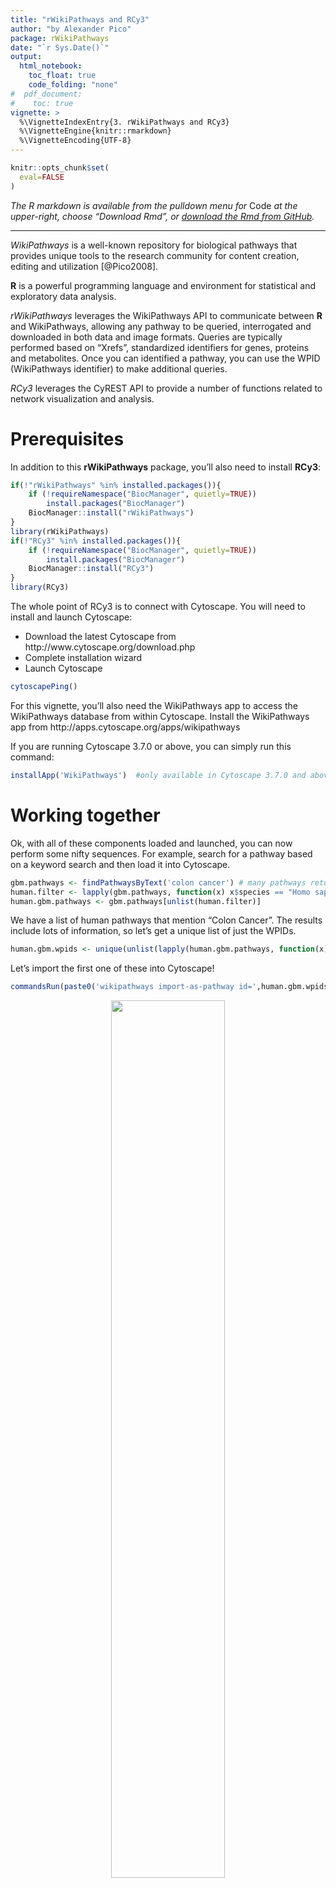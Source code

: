 ```yaml
---
title: "rWikiPathways and RCy3"
author: "by Alexander Pico"
package: rWikiPathways
date: "`r Sys.Date()`"
output: 
  html_notebook:
    toc_float: true
    code_folding: "none"
#  pdf_document:
#    toc: true 
vignette: >
  %\VignetteIndexEntry{3. rWikiPathways and RCy3}
  %\VignetteEngine{knitr::rmarkdown}
  %\VignetteEncoding{UTF-8}
---
```

```r
knitr::opts_chunk$set(
  eval=FALSE
)
```
*The R markdown is available from the pulldown menu for* Code *at the upper-right, choose "Download Rmd", or [download the Rmd from GitHub](https://raw.githubusercontent.com/cytoscape/cytoscape-automation/master/for-scripters/R/notebooks/rWikiPathways-and-RCy3.Rmd).*

<hr />

*WikiPathways* is a well-known repository for biological pathways that provides unique tools to the research community for content creation, editing and utilization [@Pico2008].

**R** is a powerful programming language and environment for statistical and exploratory data analysis.

*rWikiPathways* leverages the WikiPathways API to communicate between **R** and WikiPathways, allowing any pathway to be queried, interrogated and downloaded in both data and image formats. Queries are typically performed based on "Xrefs", standardized identifiers for genes, proteins and metabolites. Once you can identified a pathway, you can use the WPID (WikiPathways identifier) to make additional queries.

*RCy3* leverages the CyREST API to provide a number of functions related to network visualization and analysis.

# Prerequisites

In addition to this **rWikiPathways** package, you'll also need to install **RCy3**:

```r
if(!"rWikiPathways" %in% installed.packages()){
    if (!requireNamespace("BiocManager", quietly=TRUE))
        install.packages("BiocManager")
    BiocManager::install("rWikiPathways")
}
library(rWikiPathways)
if(!"RCy3" %in% installed.packages()){
    if (!requireNamespace("BiocManager", quietly=TRUE))
        install.packages("BiocManager")
    BiocManager::install("RCy3")
}
library(RCy3)
```

The whole point of RCy3 is to connect with Cytoscape. You will need to install and launch Cytoscape:

* Download the latest Cytoscape from http://www.cytoscape.org/download.php
* Complete installation wizard
* Launch Cytoscape

```r
cytoscapePing()
```

For this vignette, you'll also need the WikiPathways app to access the WikiPathways database from within Cytoscape. Install the WikiPathways app from http://apps.cytoscape.org/apps/wikipathways

If you are running Cytoscape 3.7.0 or above, you can simply run this command:
```r
installApp('WikiPathways')  #only available in Cytoscape 3.7.0 and above
```

# Working together
Ok, with all of these components loaded and launched, you can now perform some nifty sequences. For example, search for a pathway based on a keyword search and then load it into Cytoscape.

```r
gbm.pathways <- findPathwaysByText('colon cancer') # many pathways returned
human.filter <- lapply(gbm.pathways, function(x) x$species == "Homo sapiens")
human.gbm.pathways <- gbm.pathways[unlist(human.filter)]
```

We have a list of human pathways that mention "Colon Cancer". The results include lots of information, so let's get a unique list of just the WPIDs.
```r
human.gbm.wpids <- unique(unlist(lapply(human.gbm.pathways, function(x) x$id)))
```

Let's import the first one of these into Cytoscape!
```r
commandsRun(paste0('wikipathways import-as-pathway id=',human.gbm.wpids[1])) 
```

<center>
![](https://cytoscape.github.io/cytoscape-automation/for-scripters/R/notebooks/data/img/ColonCancer.png){width=60%}
</center>

Once in Cytoscape, you can load data, apply visual style mappings, perform analyses, and export images and data formats. See RCy3 package vignettes for details.

# From networks to pathways
If you are already with with networks and data in Cytoscape, you may end up focusing on one or few particular genes, proteins or metabolites, and want to query WikiPathways.

For example, let's open a sample network from Cytoscape and identify the gene with the largest number of connections, i.e., node degree.

**Note: this next chunk will overwrite your current session. Save if you want to keep anything.**
```r
openSession()
net.data <- getTableColumns(columns=c('name','degree.layout','COMMON'))
max.gene <- net.data[which.max(unlist(net.data['degree.layout'])),]
max.gene
```
Great. It looks like MCM1 has the larget number of connections (18) in this network. Let's use it's identifier (YMR043W) to query WikiPathways to learn more about the gene and its biological role, and load it into Cytoscape.

*Pro-tip: We need to know the datasource that provides a given identifier. In this case, it's sort of tricky: Ensembl provides these Yeast ORF identifiers for this organism rather than they typical format. So, we'll include the 'En' system code. See other vignettes for more details.*
```r
mcm1.pathways <-unique(findPathwayIdsByXref('YMR043W','En'))
commandsRun(paste0('wikipathways import-as-pathway id=', mcm1.pathways[1]))
```

And we can easily select the MCM1 node by name in the newly imported pathway to help see where exactly it plays its role.

```r
selectNodes('MCM1','name')
```

<center>
![](https://cytoscape.github.io/cytoscape-automation/for-scripters/R/notebooks/data/img/MCM_Pathway.png){width=60%}
</center>


